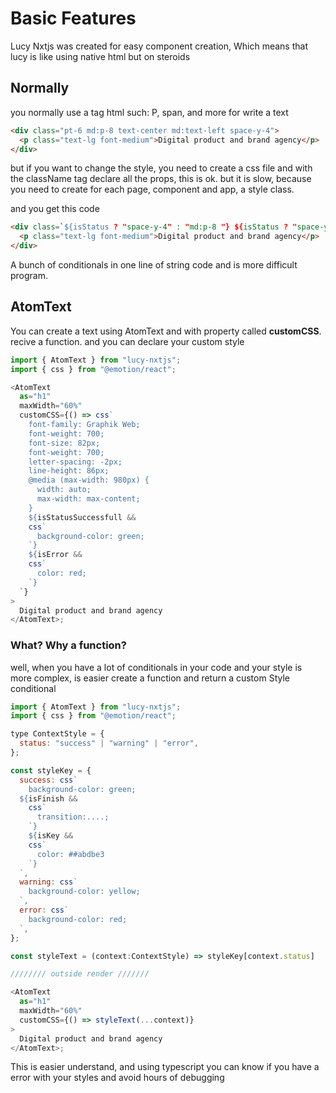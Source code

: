# Basic Features

Lucy Nxtjs was created for easy component creation, Which means that lucy is like using native html but on steroids

## Normally

you normally use a tag html such: P, span, and more for write a text

```html
<div class="pt-6 md:p-8 text-center md:text-left space-y-4">
  <p class="text-lg font-medium">Digital product and brand agency</p>
</div>
```

but if you want to change the style, you need to create a css file and with the className tag declare all the props, this is ok. but it is slow, because you need to create for each page, component and app, a style class.

and you get this code

```html
<div class=`${isStatus ? "space-y-4" : "md:p-8 "} ${isStatus ? "space-y-4" : "md:p-8 "} ${isStatus ? "space-y-4" : "md:p-8 "} ${isColor ? "color-red" : "color-green"}pt-6 md:p-8 text-center md:text-left ${IsError ? "space-y-4" : ""}`>
  <p class="text-lg font-medium">Digital product and brand agency</p>
</div>
```

A bunch of conditionals in one line of string code and is more difficult program.

## AtomText

You can create a text using AtomText and with property called **customCSS**. recive a function. and you can declare your custom style

```js
import { AtomText } from "lucy-nxtjs";
import { css } from "@emotion/react";

<AtomText
  as="h1"
  maxWidth="60%"
  customCSS={() => css`
    font-family: Graphik Web;
    font-weight: 700;
    font-size: 82px;
    font-weight: 700;
    letter-spacing: -2px;
    line-height: 86px;
    @media (max-width: 980px) {
      width: auto;
      max-width: max-content;
    }
    ${isStatusSuccessfull &&
    css`
      background-color: green;
    `}
    ${isError &&
    css`
      color: red;
    `}
  `}
>
  Digital product and brand agency
</AtomText>;
```

### What? Why a function?

well, when you have a lot of conditionals in your code and your style is more complex, is easier create a function and return a custom Style conditional

```js
import { AtomText } from "lucy-nxtjs";
import { css } from "@emotion/react";

type ContextStyle = {
  status: "success" | "warning" | "error",
};

const styleKey = {
  success: css`
    background-color: green;
  ${isFinish &&
    css`
      transition:....;
    `}
    ${isKey &&
    css`
      color: ##abdbe3
    `}
  `,
  warning: css`
    background-color: yellow;
  `,
  error: css`
    background-color: red;
  `,
};

const styleText = (context:ContextStyle) => styleKey[context.status]

//////// outside render ///////

<AtomText
  as="h1"
  maxWidth="60%"
  customCSS={() => styleText(...context)}
>
  Digital product and brand agency
</AtomText>;
```

This is easier understand, and using typescript you can know if you have a error with your styles and avoid hours of debugging
